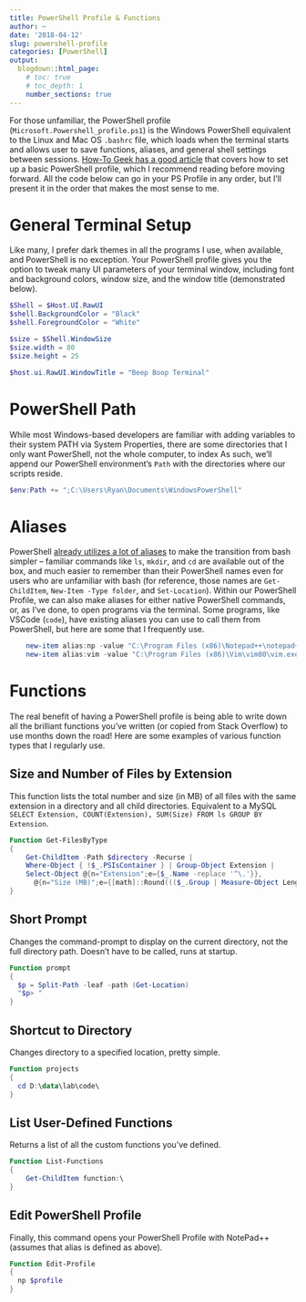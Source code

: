 ```yaml
---
title: PowerShell Profile & Functions
author: ~
date: '2018-04-12'
slug: powershell-profile
categories: [PowerShell]
output:
  blogdown::html_page:
    # toc: true
    # toc_depth: 1
    number_sections: true
---
```


For those unfamiliar, the PowerShell profile (`Microsoft.Powershell_profile.ps1`) is the Windows PowerShell equivalent to the Linux and Mac OS `.bashrc` file, which loads when the terminal starts and allows user to save functions, aliases, and general shell settings between sessions. [How-To Geek has a good article](https://www.howtogeek.com/50236/customizing-your-powershell-profile/) that covers how to set up a basic PowerShell profile, which I recommend reading before moving forward. All the code below can go in your PS Profile in any order, but I'll present it in the order that makes the most sense to me.

# General Terminal Setup

Like many, I prefer dark themes in all the programs I use, when available, and PowerShell is no exception. Your PowerShell profile gives you the option to tweak many UI parameters of your terminal window, including font and background colors, window size, and the window title (demonstrated below).

```powershell
$Shell = $Host.UI.RawUI
$shell.BackgroundColor = "Black"
$shell.ForegroundColor = "White"

$size = $Shell.WindowSize
$size.width = 80
$size.height = 25

$host.ui.RawUI.WindowTitle = "Beep Boop Terminal"
```

# PowerShell Path

While most Windows-based developers are familiar with adding variables to their system PATH via System Properties, there are some directories that I only want PowerShell, not the whole computer, to index As such, we'll append our PowerShell environment's `Path` with the directories where our scripts reside.

```powershell
$env:Path += ";C:\Users\Ryan\Documents\WindowsPowerShell"
```

# Aliases

PowerShell [already utilizes a lot of aliases](https://ss64.com/ps/) to make the transition from bash simpler -- familiar commands like `ls`, `mkdir`, and `cd` are available out of the box, and much easier to remember than their PowerShell names even for users who are unfamiliar with bash (for reference, those names are `Get-ChildItem`, `New-Item -Type folder`, and `Set-Location`). Within our PowerShell Profile, we can also make aliases for either native PowerShell commands, or, as I've done, to open programs via the terminal. Some programs, like VSCode (`code`), have existing aliases you can use to call them from PowerShell, but here are some that I frequently use.

```powershell
	new-item alias:np -value "C:\Program Files (x86)\Notepad++\notepad++.exe"
	new-item alias:vim -value "C:\Program Files (x86)\Vim\vim80\vim.exe"
```

# Functions

The real benefit of having a PowerShell profile is being able to write down all the brilliant functions you've written (or copied from Stack Overflow) to use months down the road! Here are some examples of various function types that I regularly use.

## Size and Number of Files by Extension

This function lists the total number and size (in MB) of all files with the same extension in a directory and all child directories. Equivalent to a MySQL `SELECT Extension, COUNT(Extension), SUM(Size) FROM ls GROUP BY Extension`.

```powershell
Function Get-FilesByType
{
	Get-ChildItem -Path $directory -Recurse |
	Where-Object { !$_.PSIsContainer } | Group-Object Extension |
	Select-Object @{n="Extension";e={$_.Name -replace '^\.'}},
	  @{n="Size (MB)";e={[math]::Round((($_.Group | Measure-Object Length -Sum).Sum / 1MB), 2)}}, Count
}
```

## Short Prompt

Changes the command-prompt to display on the current directory, not the full directory path. Doesn't have to be called, runs at startup.

```powershell
Function prompt
{
  $p = Split-Path -leaf -path (Get-Location)
  "$p> "
}
```

## Shortcut to Directory

Changes directory to a specified location, pretty simple.  

```powershell
Function projects
{
  cd D:\data\lab\code\
}
```

## List User-Defined Functions

Returns a list of all the custom functions you've defined.

```powershell
Function List-Functions
{
	Get-ChildItem function:\
}
```

## Edit PowerShell Profile

Finally, this command opens your PowerShell Profile with NotePad++ (assumes that alias is defined as above).

```powershell
Function Edit-Profile
{
  np $profile
}
```